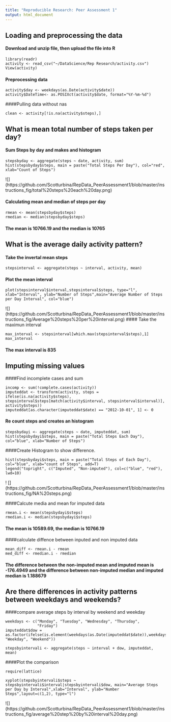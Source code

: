 ```yaml
---
title: "Reproducible Research: Peer Assessment 1"
output: html_document 
---
```



## Loading and preprocessing the data
#### Download and unzip file, then upload the file into R 
```
library(readr)
activity <- read_csv("~/DataScience/Rep Research/activity.csv")
View(activity)
```
#### Preprocessing data
```
activity$day <- weekdays(as.Date(activity$date))
activity$DateTime<- as.POSIXct(activity$date, format="%Y-%m-%d")
```
####Pulling data without nas
```
clean <- activity[!is.na(activity$steps),]
```

## What is mean total number of steps taken per day?

#### Sum Steps by day and makes and histogram
```
stepsbyday <- aggregate(steps ~ date, activity, sum)
hist(stepsbyday$steps, main = paste("Total Steps Per Day"), col="red", xlab="Count of Steps")
```
![] (https://github.com/Scotturbina/RepData_PeerAssessment1/blob/master/instructions_fig/total%20steps%20each%20day.png)

#### Calculating mean and median of steps per day
```
rmean <- mean(stepsbyday$steps)
rmedian <- median(stepsbyday$steps)
```

#### The mean is 10766.19 and the median is 10765

## What is the average daily activity pattern?
#### Take the invertal mean steps
```
stepsinterval <- aggregate(steps ~ interval, activity, mean)
```
#### Plot the mean interval
```
plot(stepsinterval$interval,stepsinterval$steps, type="l", xlab="Interval", ylab="Number of Steps",main="Average Number of Steps per Day Interval", col="blue")
```
![] (https://github.com/Scotturbina/RepData_PeerAssessment1/blob/master/instructions_fig/Average%20steps%20per%20interval.png)
#### Take the maximun interval
```
max_interval <- stepsinterval[which.max(stepsinterval$steps),1]
max_interval
```
#### The max interval is 835

## Imputing missing values

####Find incomplete cases and sum
```
incomp <- sum(!complete.cases(activity))
imputeddat <- transform(activity, steps = ifelse(is.na(activity$steps), stepsinterval$steps[match(activity$interval, stepsinterval$interval)], activity$steps))
imputeddat[as.character(imputeddat$date) == "2012-10-01", 1] <- 0
```
#### Re count steps and creates an histogram
```
stepsbydayi <- aggregate(steps ~ date, imputeddat, sum)
hist(stepsbydayi$steps, main = paste("Total Steps Each Day"), col="blue", xlab="Number of Steps")
```

####Create Histogram to show difference.
```
hist(stepsbydayi$steps, main = paste("Total Steps of Each Day"), col="blue", xlab="count of Steps", add=T)
legend("topright", c("Imputed", "Non-imputed"), col=c("blue", "red"), lwd=10)
```
! [] (https://github.com/Scotturbina/RepData_PeerAssessment1/blob/master/instructions_fig/NA%20steps.png)

####Calcute media and mean for imputed data
```
rmean.i <- mean(stepsbydayi$steps)
rmedian.i <- median(stepsbydayi$steps)
```
#### The mean is 10589.69, the median is 10766.19

####calculate diffence between inputed and non imputed data
```
mean_diff <- rmean.i - rmean
med_diff <- rmedian.i - rmedian
```
#### The difference between the non-imputed mean and imputed mean is -176.4949 and the difference between non-imputed median and imputed median is 1.188679
## Are there differences in activity patterns between weekdays and weekends?

####compare average steps by interval by weekend and weekday
```
weekdays <- c("Monday", "Tuesday", "Wednesday", "Thursday", 
              "Friday")
imputeddat$dow = as.factor(ifelse(is.element(weekdays(as.Date(imputeddat$date)),weekdays), "Weekday", "Weekend"))

stepsbyintervali <- aggregate(steps ~ interval + dow, imputeddat, mean)
```
####Plot the comparison
```
require(lattice)

xyplot(stepsbyintervali$steps ~ stepsbyintervali$interval|stepsbyintervali$dow, main="Average Steps per Day by Interval",xlab="Interval", ylab="Number Steps",layout=c(1,2), type="l")
```
![] (https://github.com/Scotturbina/RepData_PeerAssessment1/blob/master/instructions_fig/average%20step%20by%20interval%20day.png)



